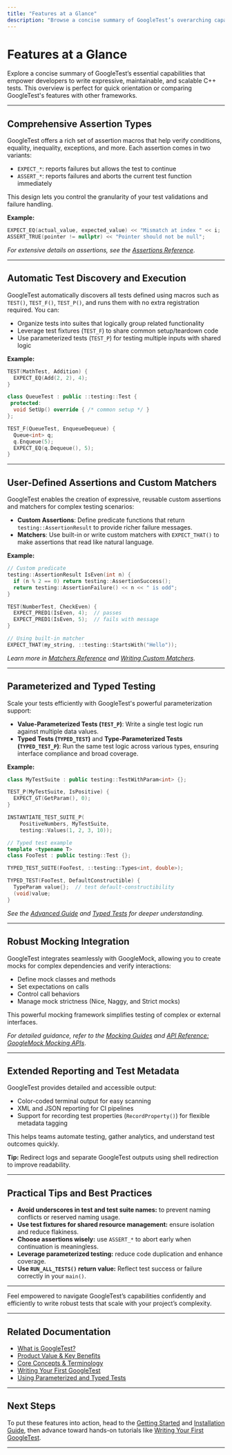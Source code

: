 ```yaml
---
title: "Features at a Glance"
description: "Browse a concise summary of GoogleTest’s overarching capabilities: assertion types, test discovery, user-defined assertions, parameterized and typed testing, mocking, and extended reporting. Ideal for quick comparison and orientation."
---
```


# Features at a Glance

Explore a concise summary of GoogleTest’s essential capabilities that empower developers to write expressive, maintainable, and scalable C++ tests. This overview is perfect for quick orientation or comparing GoogleTest's features with other frameworks.

---

## Comprehensive Assertion Types

GoogleTest offers a rich set of assertion macros that help verify conditions, equality, inequality, exceptions, and more. Each assertion comes in two variants:

- `EXPECT_*`: reports failures but allows the test to continue
- `ASSERT_*`: reports failures and aborts the current test function immediately

This design lets you control the granularity of your test validations and failure handling.

**Example:**

```cpp
EXPECT_EQ(actual_value, expected_value) << "Mismatch at index " << i;
ASSERT_TRUE(pointer != nullptr) << "Pointer should not be null";
```

*For extensive details on assertions, see the [Assertions Reference](../reference/assertions.md)*.

---

## Automatic Test Discovery and Execution

GoogleTest automatically discovers all tests defined using macros such as `TEST()`, `TEST_F()`, `TEST_P()`, and runs them with no extra registration required. You can:

- Organize tests into suites that logically group related functionality
- Leverage test fixtures (`TEST_F`) to share common setup/teardown code
- Use parameterized tests (`TEST_P`) for testing multiple inputs with shared logic

**Example:**

```cpp
TEST(MathTest, Addition) {
  EXPECT_EQ(Add(2, 2), 4);
}

class QueueTest : public ::testing::Test {
 protected:
  void SetUp() override { /* common setup */ }
};

TEST_F(QueueTest, EnqueueDequeue) {
  Queue<int> q;
  q.Enqueue(5);
  EXPECT_EQ(q.Dequeue(), 5);
}
```

---

## User-Defined Assertions and Custom Matchers

GoogleTest enables the creation of expressive, reusable custom assertions and matchers for complex testing scenarios:

- **Custom Assertions**: Define predicate functions that return `testing::AssertionResult` to provide richer failure messages.
- **Matchers**: Use built-in or write custom matchers with `EXPECT_THAT()` to make assertions that read like natural language.

**Example:**

```cpp
// Custom predicate
testing::AssertionResult IsEven(int n) {
  if (n % 2 == 0) return testing::AssertionSuccess();
  return testing::AssertionFailure() << n << " is odd";
}

TEST(NumberTest, CheckEven) {
  EXPECT_PRED1(IsEven, 4);  // passes
  EXPECT_PRED1(IsEven, 5);  // fails with message
}

// Using built-in matcher
EXPECT_THAT(my_string, ::testing::StartsWith("Hello"));
```

*Learn more in [Matchers Reference](../reference/matchers-and-advanced-assertions/using-matchers.md) and [Writing Custom Matchers](../api-reference/matchers-and-advanced-assertions/writing-custom-matchers.md)*.

---

## Parameterized and Typed Testing

Scale your tests efficiently with GoogleTest's powerful parameterization support:

- **Value-Parameterized Tests (`TEST_P`)**: Write a single test logic run against multiple data values.
- **Typed Tests (`TYPED_TEST`)** and **Type-Parameterized Tests (`TYPED_TEST_P`)**: Run the same test logic across various types, ensuring interface compliance and broad coverage.

**Example:**

```cpp
class MyTestSuite : public testing::TestWithParam<int> {};

TEST_P(MyTestSuite, IsPositive) {
  EXPECT_GT(GetParam(), 0);
}

INSTANTIATE_TEST_SUITE_P(
    PositiveNumbers, MyTestSuite,
    testing::Values(1, 2, 3, 10));

// Typed test example
template <typename T>
class FooTest : public testing::Test {};

TYPED_TEST_SUITE(FooTest, ::testing::Types<int, double>);

TYPED_TEST(FooTest, DefaultConstructible) {
  TypeParam value{};  // test default-constructibility
  (void)value;
}
```

*See the [Advanced Guide](../advanced.md#value-parameterized-tests) and [Typed Tests](../advanced.md#typed-tests) for deeper understanding.*

---

## Robust Mocking Integration

GoogleTest integrates seamlessly with GoogleMock, allowing you to create mocks for complex dependencies and verify interactions:

- Define mock classes and methods
- Set expectations on calls
- Control call behaviors
- Manage mock strictness (Nice, Naggy, and Strict mocks)

This powerful mocking framework simplifies testing of complex or external interfaces.

*For detailed guidance, refer to the [Mocking Guides](../guides/mocking-patterns/creating-mocks.md) and [API Reference: GoogleMock Mocking APIs](../api-reference/googlemock-mocking-apis/mock-class-definition.md)*.

---

## Extended Reporting and Test Metadata

GoogleTest provides detailed and accessible output:

- Color-coded terminal output for easy scanning
- XML and JSON reporting for CI pipelines
- Support for recording test properties (`RecordProperty()`) for flexible metadata tagging

This helps teams automate testing, gather analytics, and understand test outcomes quickly.

**Tip:** Redirect logs and separate GoogleTest outputs using shell redirection to improve readability.

---

## Practical Tips and Best Practices

- **Avoid underscores in test and test suite names:** to prevent naming conflicts or reserved naming usage.
- **Use test fixtures for shared resource management:** ensure isolation and reduce flakiness.
- **Choose assertions wisely:** use `ASSERT_*` to abort early when continuation is meaningless.
- **Leverage parameterized testing:** reduce code duplication and enhance coverage.
- **Use `RUN_ALL_TESTS()` return value:** Reflect test success or failure correctly in your `main()`.

---

Feel empowered to navigate GoogleTest’s capabilities confidently and efficiently to write robust tests that scale with your project’s complexity.

---

## Related Documentation

- [What is GoogleTest?](../overview/intro-and-value/what-is-googletest.md)
- [Product Value & Key Benefits](../overview/intro-and-value/value-proposition.md)
- [Core Concepts & Terminology](../overview/architecture-concepts/core-concepts-terminology.md)
- [Writing Your First GoogleTest](../guides/core-workflows/writing-first-test.md)
- [Using Parameterized and Typed Tests](../guides/parameterization-advanced/parameterized-tests-guide.md)

---

## Next Steps

To put these features into action, head to the [Getting Started](../getting-started/setup-basics/prerequisites-system-requirements.md) and [Installation Guide](../getting-started/setup-basics/installation-guide.md), then advance toward hands-on tutorials like [Writing Your First GoogleTest](../guides/core-workflows/writing-first-test.md).


---



